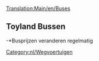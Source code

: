 [[Translation:Main/en/Buses]]
{{nl/Wegvoertuig|name     = MPS Regal Bus
  |img      = Bus-MPS Regal.png
  |price    = £4.920 (€9.840)
  |speed    = 56 km/h (35 mph)
  |annual   = £426 (€852)
  |designed = 1930
  |life     = 12
  |capacity = 31 passagiers
}}
{{nl/Wegvoertuig|name     = Hereford Leopard Bus
  |img      = Bus-Hereford Leopard.png
  |price    = £5.740 (€11.480) 
  |speed    = 88 km/h (55 mph)
  |annual   = £600 (€1.200)
  |designed = 1964
  |life     = 15
  |capacity = 35 passagiers
}}
{{nl/Wegvoertuig|name     = Foster Bus
  |img      = Bus-foster.png
  |price    = £6.150 (€12.300) 
  |speed    = 112 km/h (70 mph)
  |annual   = £834 (€1.668)
  |designed = 1986
  |life     = 15
  |capacity = 37 passagiers
}}
{{nl/Wegvoertuig|name     = Foster MkII Superbus
  |img      = Bus-Foster MkII Superbus.png
  |price    = £6.560 (€13.120) 
  |speed    = 127 km/h (79 mph)
  |annual   = £1.125 (€2.250)
  |designed = 2008
  |life     = 15
  |capacity = 40 passagiers
}}

==Toyland Bussen==
{{nl/Wegvoertuig|name     = Ploddyphut MkI Bus
  |img      = Ploddyphut_MkI_Bus.png
  |price    = *£4.920 
  |speed    = 56 km/h 
  |annual   = £426 
  |designed = 1945
  |life     = 15
  |capacity = 30 passagiers
}}
{{nl/Wegvoertuig|name     = Ploddyphut MkII Bus
  |img      = Ploddyphut_MkII_Bus.png
  |price    = *£5.740 
  |speed    = 96 km/h 
  |annual   = £804 
  |designed = 1972
  |life     = 15
  |capacity = 35 passagiers
}}
{{nl/Wegvoertuig|name     = Ploddyphut MkIII Bus
  |img      = Ploddyphut_MkIII_Bus.png
  |price    = *£6.560
  |speed    = 120 km/h 
  |annual   = £1.125 
  |designed = 2010
  |life     = 15
  |capacity = 38 passagiers
}}
-*Busprijzen veranderen regelmatig

[[Category:nl/Wegvoertuigen]]